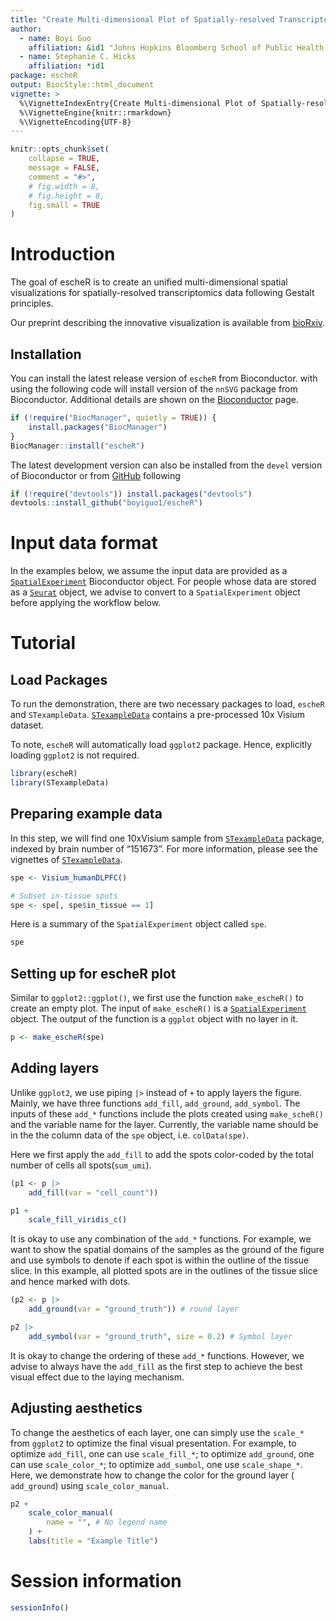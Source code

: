 ```yaml
---
title: "Create Multi-dimensional Plot of Spatially-resolved Transcriptomics Data"
author: 
  - name: Boyi Guo
    affiliation: &id1 "Johns Hopkins Bloomberg School of Public Health, Baltimore, MD, USA"
  - name: Stephanie C. Hicks
    affiliation: *id1
package: escheR
output: BiocStyle::html_document
vignette: >
  %\VignetteIndexEntry{Create Multi-dimensional Plot of Spatially-resolved Transcriptomics Data}
  %\VignetteEngine{knitr::rmarkdown}
  %\VignetteEncoding{UTF-8}
---
```


```r
knitr::opts_chunk$set(
    collapse = TRUE,
    message = FALSE,
    comment = "#>",
    # fig.width = 8,
    # fig.height = 8,
    fig.small = TRUE
)
```

# Introduction

The goal of escheR is to create an unified multi-dimensional spatial visualizations for spatially-resolved transcriptomics data following Gestalt principles.

Our preprint describing the innovative visualization is available from [bioRxiv](https://www.biorxiv.org/content/10.1101/2023.03.18.533302).


## Installation

You can install the latest release version of `escheR` from Bioconductor. with using the following code will install version of the `nnSVG` package from Bioconductor. Additional details are shown on the [Bioconductor](https://bioconductor.org/packages/escheR) page.

```r
if (!require("BiocManager", quietly = TRUE)) {
    install.packages("BiocManager")
}
BiocManager::install("escheR")
```

The latest development version can also be installed from the `devel` version of Bioconductor or from [GitHub](https://github.com/boyiguo1/escheR) following

```r
if (!require("devtools")) install.packages("devtools")
devtools::install_github("boyiguo1/escheR")
```

# Input data format

In the examples below, we assume the input data are provided as a [`SpatialExperiment`](https://bioconductor.org/packages/release/bioc/html/SpatialExperiment.html) Bioconductor object. For people whose data are stored as a [`Seurat`](https://satijalab.org/seurat/articles/spatial_vignette.html) object, we advise to convert to a `SpatialExperiment` object before applying the workflow below.  

# Tutorial


## Load Packages

To run the demonstration, there are two necessary packages to load, `escheR` and `STexampleData`. [`STexampleData`](https://bioconductor.org/packages/STexampleData) contains a pre-processed 10x Visium dataset.

To note, `escheR`  will automatically load `ggplot2` package. Hence, explicitly loading `ggplot2` is not required. 
```r
library(escheR)
library(STexampleData)
```


## Preparing example data

In this step, we will find one 10xVisium sample from [`STexampleData`](https://bioconductor.org/packages/release/data/experiment/html/STexampleData.html) package, indexed by brain number of "151673". For more information, please see the vignettes of [`STexampleData`](https://bioconductor.org/packages/release/data/experiment/vignettes/STexampleData/inst/doc/STexampleData_overview.html).

```r
spe <- Visium_humanDLPFC()

# Subset in-tissue spots
spe <- spe[, spe$in_tissue == 1]
```

Here is a summary of the `SpatialExperiment` object called `spe`.
```r
spe
```
  
## Setting up for escheR plot
Similar to `ggplot2::ggplot()`, we first use the function `make_escheR()` to create an empty plot. The input of `make_escheR()` is a [`SpatialExperiment`](https://bioconductor.org/packages/release/bioc/html/SpatialExperiment.html) object. The output of the function is a `ggplot` object with no layer in it. 
```r
p <- make_escheR(spe)
```

## Adding layers

Unlike `ggplot2`, we use piping `|>` instead of `+` to apply layers the figure. Mainly, we have three functions `add_fill`, `add_ground`, `add_symbol`. The inputs of these `add_*` functions include the plots created using `make_scheR()` and the variable name for the layer. Currently, the variable name should be in the the column data of the `spe` object, i.e. `colData(spe)`.

Here we first apply the `add_fill` to add the spots color-coded by the total number of cells all spots(`sum_umi`).  

```r
(p1 <- p |>
    add_fill(var = "cell_count"))

p1 +
    scale_fill_viridis_c()
```

It is okay to use any combination of the `add_*` functions. For example, we want to show the spatial domains of the samples as the ground of the figure and use symbols to denote if each spot is within the outline of the tissue slice. In this example, all plotted spots are in the outlines of the tissue slice and hence marked with dots.
```r
(p2 <- p |>
    add_ground(var = "ground_truth")) # round layer
```


```r
p2 |>
    add_symbol(var = "ground_truth", size = 0.2) # Symbol layer
```

It is okay to change the ordering of these `add_*` functions. However, we advise to always have the `add_fill` as the first step to achieve the best visual effect due to the laying mechanism. 

## Adjusting aesthetics

To change the aesthetics of each layer, one can simply use the `scale_*` from `ggplot2` to optimize the final visual presentation. For example, to optimize `add_fill`, one can use `scale_fill_*`; to optimize `add_ground`, one can use `scale_color_*`; to optimize `add_sumbol`, one use `scale_shape_*`. Here, we demonstrate how to change the color for the ground layer ( `add_ground`) using `scale_color_manual`.

```r

p2 +
    scale_color_manual(
        name = "", # No legend name
    ) +
    labs(title = "Example Title")
```


# Session information

```r
sessionInfo()
```



